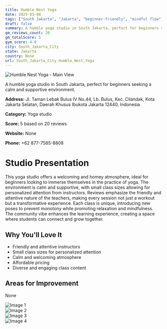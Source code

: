 ```yaml
---
title: Humble Nest Yoga
date: 2025-03-08
tags: ["South Jakarta", "Jakarta", "beginner-friendly", "mindful flow", "friendly environment", "small group classes", "South Jakarta City"]  
draft: false
summary: A humble yoga studio in South Jakarta, perfect for beginners seeking a calm and supportive environment.
gm_reviews_count: 20
gm_totalScore: 5
gym_score: 4.0
city: South_Jakarta_City
state: Jakarta
country: None
url: South_Jakarta_City_Humble_Nest_Yoga
---
```


<div className="aspect-[16/9] relative my-8">
  <img 
    src="https://lh5.googleusercontent.com/p/AF1QipOQMAYqc8edZCnEPeKdRzX6jNu0lMA-CmOYAyaZ=w1920-h1080-k-no"
    alt="Humble Nest Yoga - Main View"
    className="object-cover absolute inset-0 w-full h-full rounded-lg"
  />
</div>

A humble yoga studio in South Jakarta, perfect for beginners seeking a calm and supportive environment.

**Address:** Jl. Taman Lebak Bulus IV No.44, Lb. Bulus, Kec. Cilandak, Kota Jakarta Selatan, Daerah Khusus Ibukota Jakarta 12440, Indonesia

**Category:** Yoga studio

**Score:** 5 based on 20 reviews

**Website:** None

**Phone:** +62 877-7585-8808

# Studio Presentation

This yoga studio offers a welcoming and homey atmosphere, ideal for beginners looking to immerse themselves in the practice of yoga. The environment is calm and supportive, with small class sizes allowing for personalized attention from instructors. Reviews emphasize the friendly and attentive nature of the teachers, making every session not just a workout but a transformative experience. Each class is unique, introducing new poses to prevent monotony while promoting relaxation and mindfulness. The community vibe enhances the learning experience, creating a space where students can connect and grow together.

## Why You'll Love It

- Friendly and attentive instructors
- Small class sizes for personalized attention
- Calm and welcoming atmosphere
- Affordable pricing
- Diverse and engaging class content

## Areas for Improvement

None

<div className="grid grid-cols-1 xl:grid-cols-2 gap-4 my-8">
<div className="aspect-[4/3] relative"><img src="https://lh5.googleusercontent.com/p/AF1QipPCDeFoQA-aTGPTUCm3uvgUFok7j5VdT8x-Jhx1=w1920-h1080-k-no" alt="Image 1" className="object-cover absolute inset-0 w-full h-full rounded-lg" /></div>
<div className="aspect-[4/3] relative"><img src="https://lh5.googleusercontent.com/p/AF1QipMVPrj_XYw1M6N7OpmDGSz363NiUYHIFPKQZQYm=w1920-h1080-k-no" alt="Image 2" className="object-cover absolute inset-0 w-full h-full rounded-lg" /></div>
<div className="aspect-[4/3] relative"><img src="https://lh5.googleusercontent.com/p/AF1QipO4s-OZ2dE9bZ8fLR6DMa5P7wZtZ1AyhOtOjvZR=w1920-h1080-k-no" alt="Image 3" className="object-cover absolute inset-0 w-full h-full rounded-lg" /></div>
<div className="aspect-[4/3] relative"><img src="https://lh5.googleusercontent.com/p/AF1QipMGbpGBsBGj-1snCCLcd6aX9XYlE7wk7MWpvtpc=w1920-h1080-k-no" alt="Image 4" className="object-cover absolute inset-0 w-full h-full rounded-lg" /></div>
</div>